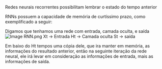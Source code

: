 Redes neurais recorrentes possibilitam lembrar o estado do tempo anterior

RNNs possuem a capacidade de memória de curtíssimo prazo, como exemplificado a seguir:

Digamos que tenhamos uma rede com entrada, camada oculta, e saída
![Image RNN.png](../vite.svg)
Xt -> Entrada
Ht -> Camada oculta
St -> saída

Em baixo do Ht tempos uma cópia dele, que ira manter em memória, as informações do resultado anterior, então na seguinte iteração da rede neural, ele irá levar em consideração as informações de entrada, mais as informações de saída.
